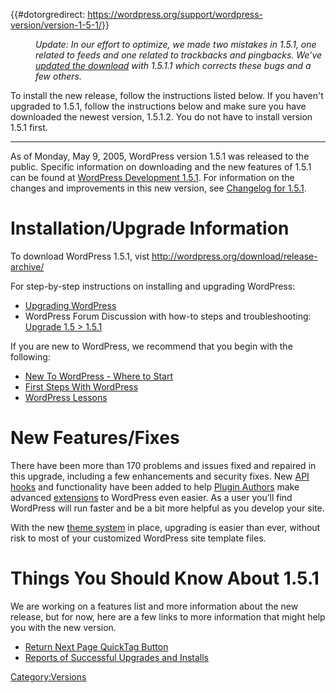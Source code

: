 {{#dotorgredirect: https://wordpress.org/support/wordpress-version/version-1-5-1/}}
:''Update: In our effort to optimize, we made two mistakes in 1.5.1, one related to feeds and one related to trackbacks and pingbacks. We’ve [http://wordpress.org/download/ updated the download] with 1.5.1.1 which corrects these bugs and a few others.''


To install the new release, follow the instructions listed below.  If you haven't upgraded to 1.5.1, follow the instructions below and make sure you have downloaded the newest version, 1.5.1.2. You do not have to install version 1.5.1 first.

----

As of Monday, May 9, 2005, WordPress version 1.5.1 was released to the public. Specific information on downloading and the new features of 1.5.1 can be found at [http://wordpress.org/development/2005/05/one-five-one/ WordPress Development 1.5.1]. For information on the changes and improvements in this new version, see [[Changelog/1.5.1|Changelog for 1.5.1]].

=Installation/Upgrade Information=
To download WordPress 1.5.1, vist http://wordpress.org/download/release-archive/

For step-by-step instructions on installing and upgrading WordPress:

* [[Upgrading WordPress]]
* WordPress Forum Discussion with how-to steps and troubleshooting: [http://wordpress.org/support/topic/33189 Upgrade 1.5 > 1.5.1]

If you are new to WordPress, we recommend that you begin with the following:
* [[New To WordPress - Where to Start]]
* [[First Steps With WordPress]]
* [[WordPress Lessons]]

=New Features/Fixes=
There have been more than 170 problems and issues fixed and repaired in this upgrade, including a few enhancements and security fixes.  New [[Plugin_API|API hooks]] and functionality have been added to help [[Writing_a_Plugin|Plugin Authors]] make advanced [[Plugins|extensions]] to WordPress even easier. As a user you’ll find WordPress will run faster and be a bit more helpful as you develop your site.

With the new [[Using Themes|theme system]] in place, upgrading is easier than ever, without risk to most of your customized WordPress site template files.

=Things You Should Know About 1.5.1=
We are working on a features list and more information about the new release, but for now, here are a few links to more information that might help you with the new version.

* [http://wordpress.org/support/topic/33405 Return Next Page QuickTag Button]
* [http://wordpress.org/support/topic/33349 Reports of Successful Upgrades and Installs]

{{Versions}}

[[Category:Versions]]